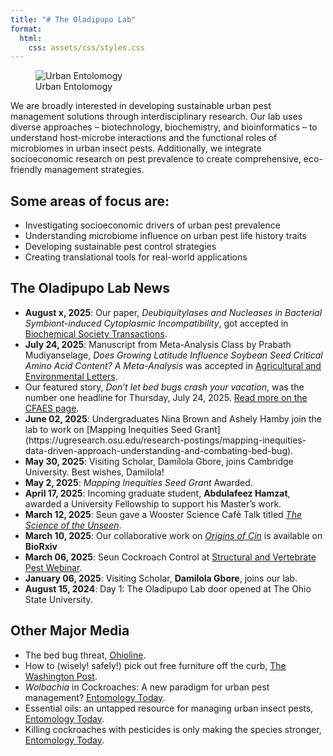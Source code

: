 ```yaml
---
title: "# The Oladipupo Lab"
format:
  html:
    css: assets/css/styles.css
---
```


![Urban Entolomogy](assets/images/lab-logo.png)

We are broadly interested in developing sustainable urban pest management solutions through interdisciplinary research. Our lab uses diverse approaches – biotechnology, biochemistry, and bioinformatics – to understand host-microbe interactions and the functional roles of microbiomes in urban insect pests. Additionally, we integrate socioeconomic research on pest prevalence to create comprehensive, eco-friendly management strategies.

## Some areas of focus are:
- Investigating socioeconomic drivers of urban pest prevalence
- Understanding microbiome influence on urban pest life history traits
- Developing sustainable pest control strategies
- Creating translational tools for real-world applications

## The Oladipupo Lab News

- **August x, 2025**: Our paper, _Deubiquitylases and Nucleases in Bacterial Symbiont-induced Cytoplasmic Incompatibility_, got accepted in [Biochemical Society Transactions](https://portlandpress.com/biochemsoctrans).
- **July 24, 2025**: Manuscript from Meta-Analysis Class by Prabath Mudiyanselage, _Does Growing Latitude Influence Soybean Seed Critical Amino Acid Content? A Meta-Analysis_ was accepted in [Agricultural and Environmental Letters](https://acsess.onlinelibrary.wiley.com/journal/24719625).
- Our featured story, _Don’t let bed bugs crash your vacation_, was the number one headline for Thursday, July 24, 2025. [Read more on the CFAES page](https://cfaes.osu.edu/news/articles/don%e2%80%99t-let-bed-bugs-crash-your-vacation-cfaes-tackles-the-threat-in-ohio?category=Headline%20news&utm_source=sfmc&utm_medium=email&utm_campaign=omc_faculty-staff-newsletter_fy26_oncampus-20250724&sfmc_key=0032E00002tKwznQAC).
- **June 02, 2025**: Undergraduates Nina Brown and Ashely Hamby join the lab to work on [Mapping Inequities Seed Grant] (https://ugresearch.osu.edu/research-postings/mapping-inequities-data-driven-approach-understanding-and-combating-bed-bug).
- **May 30, 2025**: Visiting Scholar, Damilola Gbore, joins Cambridge University. Best wishes, Damilola!
- **May 2, 2025**: _Mapping Inequities Seed Grant_ Awarded.
- **April 17, 2025**: Incoming graduate student, **Abdulafeez Hamzat**, awarded a University Fellowship to support his Master's work.
- **March 12, 2025**: Seun gave a Wooster Science Café Talk titled [_The Science of the Unseen_](https://www.woostersciencecafe.org/talks/the-science-of-urban-ecology-and-pest-management).
- **March 10, 2025**: Our collaborative work on [_Origins of Cin_](https://www.biorxiv.org/content/10.1101/2025.03.04.641471v1.full) is available on **BioRxiv**
- **March 06, 2025**: Seun Cockroach Control at [Structural and Vertebrate Pest Webinar](https://pested.osu.edu/events/structural-and-vertebrate-pests-webinar-march-6-2025).
- **January 06, 2025**: Visiting Scholar, **Damilola Gbore**, joins our lab.
- **August 15, 2024**: Day 1: The Oladipupo Lab door opened at The Ohio State University. 

## Other Major Media
- The bed bug threat, [Ohioline](https://ohioline.osu.edu/factsheet/ent-0103).
- How to (wisely! safely!) pick out free furniture off the curb, [The Washington Post](https://www.washingtonpost.com/home/2025/05/20/how-to-get-furniture-off-the-curb/).
- _Wolbachia_ in Cockroaches: A new paradigm for urban pest management? [Entomology Today](https://entomologytoday.org/2023/06/15/wolbachia-cockroaches-new-paradigm-urban-pest-management/).
- Essential oils: an untapped resource for managing urban insect pests, [Entomology Today](https://entomologytoday.org/2022/07/14/essential-oils-untapped-resource-managing-urban-insect-pests/).
- Killing cockroaches with pesticides is only making the species stronger, [Entomology Today](https://www.nationalgeographic.com/animals/article/pesticides-are-making-german-cockroaches-stronger/).
